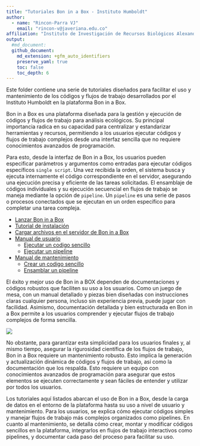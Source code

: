 ```yaml
---
title: "Tutoriales Bon in a Box - Instituto Humboldt"
author: 
  - name: "Rincon-Parra VJ"
    email: "rincon-v@javeriana.edu.co"
affiliation: "Instituto de Investigación de Recursos Biológicos Alexander von Humboldt - IAvH"
output: 
  #md_document:
  github_document:
    md_extension: +gfm_auto_identifiers
    preserve_yaml: true
    toc: false
    toc_depth: 6
---
```


Este folder contiene una serie de tutoriales diseñados para facilitar el uso y mantenimiento de los códigos y flujos de trabajo desarrollados por el Instituto Humboldt en la plataforma Bon in a Box.

Bon in a Box es una plataforma diseñada para la gestión y ejecución de códigos y flujos de trabajo para análisis ecológicos. Su principal importancia radica en su capacidad para centralizar y estandarizar herramientas y recursos, permitiendo a los usuarios ejecutar códigos y flujos de trabajo complejos desde una interfaz sencilla que no requiere conocimientos avanzados de programación. 

Para esto, desde la interfaz de Bon in a Box, los usuarios pueden especificar parámetros y argumentos como entradas para ejecutar códigos específicos  `single script`. Una vez recibida la orden, el sistema busca y ejecuta internamente el código correspondiente en el servidor, asegurando una ejecución precisa y eficiente de las tareas solicitadas. El ensamblaje de códigos individuales y su ejecución secuencial en flujos de trabajo se maneja mediante la opción de `pipeline`.  Un `pipeline` es una serie de pasos o procesos conectados que se ejecutan en un orden específico para completar una tarea compleja. 

*	[Lanzar Bon in a Box](launch_ByB)
*	[Tutorial de instalación](install_ByB)
*	[Cargar archivos en el servidor de Bon in a Box](load_files_server)
*	[Manual de usuario](user_manual)
    *	[Ejecutar un codigo sencillo](user_manual/Run_SimpleScript)
    *	[Ejecutar un pipeline](user_manual/Run_pipeline)
*	[Manual de mantenimiento](backend_manual)
    *	[Crear un codigo sencillo](backend_manual/Create_pipeline)
    *	[Ensamblar un pipeline](backend_manual/Create_SimpleScript)
    
El éxito y mejor uso de Bon in a BOX dependen de documentaciones y códigos robustos que faciliten su uso a los usuarios. Como un juego de mesa, con un manual detallado y piezas bien diseñadas con instrucciones claras cualquier persona, incluso sin experiencia previa, puede jugar con facilidad. Asimismo, documentación detallada y bien estructurada en Bon in a Box permite a los usuarios comprender y ejecutar flujos de trabajo complejos de forma sencilla.

![](README_figures/ByB board.png)

No obstante, para garantizar esta simplicidad para los usuarios finales y, al mismo tiempo, asegurar la rigurosidad científica de los flujos de trabajo, Bon in a Box requiere un mantenimiento robusto. Esto implica la generación y actualización dinámica de códigos y flujos de trabajo, así como la documentación que los respalda. Esto requiere un equipo con conocimientos avanzados de programación para asegurar que estos elementos se ejecuten correctamente y sean fáciles de entender y utilizar por todos los usuarios.

Los tutoriales aquí listados abarcan el uso de Bon in a Box, desde la carga de datos en el entorno de la plataforma hasta su uso a nivel de usuario y mantenimiento. Para los usuarios, se explica cómo ejecutar códigos simples y manejar flujos de trabajo más complejos organizados como pipelines. En cuanto al mantenimiento, se detalla cómo crear, montar y modificar códigos sencillos en la plataforma, integrarlos en flujos de trabajo interactivos como pipelines, y documentar cada paso del proceso para facilitar su uso.
